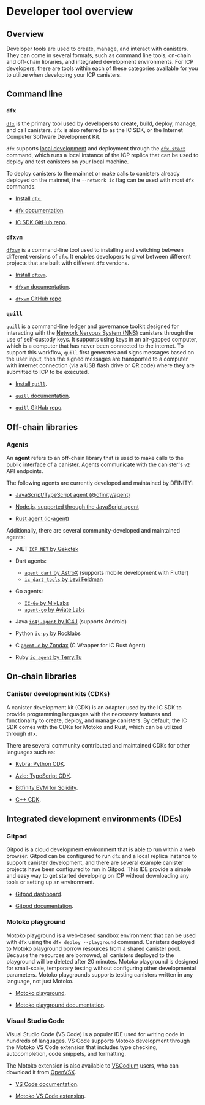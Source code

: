 # Developer tool overview

## Overview

Developer tools are used to create, manage, and interact with canisters. They can come in several formats, such as command line tools, on-chain and off-chain libraries, and integrated development environments. For ICP developers, there are tools within each of these categories available for you to utilize when developing your ICP canisters. 

## Command line

### `dfx`

[`dfx`](/docs/current/references/cli-reference/) is the primary tool used by developers to create, build, deploy, manage, and call canisters. `dfx` is also referred to as the IC SDK, or the Internet Computer Software Development Kit.

`dfx` supports [local development](/docs/current/developer-docs/setup/deploy-locally) and deployment through the [`dfx start`](/docs/current/references/cli-reference/dfx-start) command, which runs a local instance of the ICP replica that can be used to deploy and test canisters on your local machine. 

To deploy canisters to the mainnet or make calls to canisters already deployed on the mainnet, the `--network ic` flag can be used with most `dfx` commands. 

- [Install `dfx`](/docs/current/developer-docs/setup/install/).

- [`dfx` documentation](/docs/current/references/cli-reference/).

- [IC SDK GitHub repo](https://github.com/dfinity/sdk).


### `dfxvm`

[`dfxvm`](/docs/current/references/dfxvm/docs/cli-reference/dfxvm/dfxvm) is a command-line tool used to installing and switching between different versions of `dfx`. It enables developers to pivot between different projects that are built with different `dfx` versions. 

- [Install `dfxvm`](/docs/current/references/dfxvm/docs/cli-reference/dfxvm/dfxvm-install).

- [`dfxvm` documentation](/docs/current/references/dfxvm/docs/cli-reference/dfxvm/).

- [`dfxvm` GitHub repo](https://github.com/dfinity/dfxvm).

### `quill`

[`quill`](/docs/current/references/quill-cli-reference/index) is a command-line ledger and governance toolkit designed for interacting with the [Network Nervous System (NNS)](/docs/current/tokenomics/nns/nns-intro) canisters through the use of self-custody keys. It supports using keys in an air-gapped computer, which is a computer that has never been connected to the internet. To support this workflow, `quill` first generates and signs messages based on the user input, then the signed messages are transported to a computer with internet connection (via a USB flash drive or QR code) where they are submitted to ICP to be executed.

- [Install `quill`](https://github.com/dfinity/quill?tab=readme-ov-file#download--install).

- [`quill` documentation](/docs/current/references/quill-cli-reference/index).

- [`quill` GitHub repo](https://github.com/dfinity/quill).

## Off-chain libraries

### Agents

An **agent** refers to an off-chain library that is used to make calls to the public interface of a canister. Agents communicate with the canister's `v2` API endpoints. 

The following agents are currently developed and maintained by DFINITY:

- [JavaScript/TypeScript agent (@dfinity/agent)](/docs/current/developer-docs/agents/javascript-intro)

- [Node.js, supported through the JavaScript agent](/docs/current/developer-docs/agents/nodejs)
  
- [Rust agent (ic-agent)](/docs/current/developer-docs/agents/ic-agent-dfinity)

Additionally, there are several community-developed and maintained agents:

- .NET [`ICP.NET` by Gekctek](https://github.com/Gekctek/ICP.NET)

- Dart agents:
  - [`agent_dart` by AstroX](https://github.com/AstroxNetwork/agent_dart) (supports mobile development with Flutter)
  - [`ic_dart_tools` by Levi Feldman](https://github.com/levifeldman/ic_tools_dart)

- Go agents:
  - [`IC-Go` by MixLabs](https://github.com/mix-labs/IC-Go)
  - [`agent-go` by Aviate Labs](https://github.com/aviate-labs/agent-go)

- Java [`ic4j-agent` by IC4J](https://github.com/ic4j/ic4j-agent) (supports Android)

- Python [`ic-py` by Rocklabs](https://github.com/rocklabs-io/ic-py)

- C [`agent-c` by Zondax](https://github.com/Zondax/icp-client-cpp) (C Wrapper for IC Rust Agent)

- Ruby [`ic_agent` by Terry.Tu](https://github.com/tuminfei/ic_agent)

## On-chain libraries

### Canister development kits (CDKs)

A canister development kit (CDK) is an adapter used by the IC SDK to provide programming languages with the necessary features and functionality to create, deploy, and manage canisters. By default, the IC SDK comes with the CDKs for Motoko and Rust, which can be utilized through `dfx`. 

There are several community contributed and maintained CDKs for other languages such as:

- [Kybra: Python CDK](/docs/current/developer-docs/backend/python).

- [Azle: TypeScript CDK](/docs/current/developer-docs/backend/typescript). 

- [Bitfinity EVM for Solidity](/docs/current/developer-docs/backend/solidity).

- [C++ CDK](https://docs.icpp.world/).

## Integrated development environments (IDEs)

### Gitpod 

Gitpod is a cloud development environment that is able to run within a web browser. Gitpod can be configured to run `dfx` and a local replica instance to support canister development, and there are several example canister projects have been configured to run in Gitpod. This IDE provide a simple and easy way to get started developing on ICP without downloading any tools or setting up an environment. 

- [Gitpod dashboard](https://gitpod.io/).

- [Gitpod documentation](gitpod.md).

### Motoko playground

Motoko playground is a web-based sandbox environment that can be used with `dfx` using the `dfx deploy --playground` command. Canisters deployed to Motoko playground borrow resources from a shared canister pool. Because the resources are borrowed, all canisters deployed to the playground will be deleted after 20 minutes. Motoko playground is designed for small-scale, temporary testing without configuring other developmental parameters. Motoko playgrounds supports testing canisters written in any language, not just Motoko. 

- [Motoko playground](https://m7sm4-2iaaa-aaaab-qabra-cai.ic0.app/).

- [Motoko playground documentation](/docs/current/developer-docs/setup/playground).


### Visual Studio Code

Visual Studio Code (VS Code) is a popular IDE used for writing code in hundreds of languages. VS Code supports Motoko development through the Motoko VS Code extension that includes type checking, autocompletion, code snippets, and formatting. 

The Motoko extension is also available to [VSCodium](https://vscodium.com/) users, who can download it from [OpenVSX](https://open-vsx.org/extension/dfinity-foundation/vscode-motoko).

- [VS Code documentation](/docs/current/developer-docs/setup/vs-code).

- [Motoko VS Code extension](https://github.com/dfinity/vscode-motoko).






